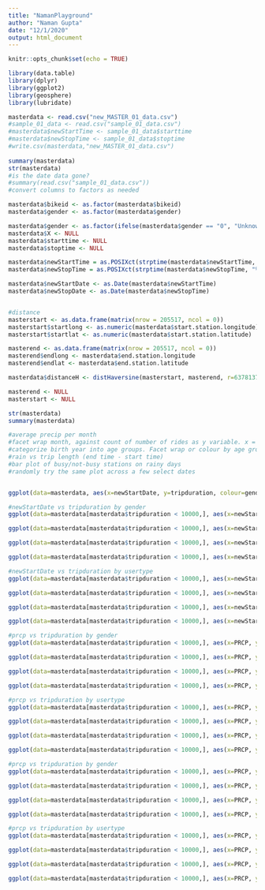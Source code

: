 ```yaml
---
title: "NamanPlayground"
author: "Naman Gupta"
date: "12/1/2020"
output: html_document
---
```


```r
knitr::opts_chunk$set(echo = TRUE)
```

```r
library(data.table)
library(dplyr)
library(ggplot2)
library(geosphere)
library(lubridate)
```

```r
masterdata <- read.csv("new_MASTER_01_data.csv")
#sample_01_data <- read.csv("sample_01_data.csv")
#masterdata$newStartTime <- sample_01_data$starttime
#masterdata$newStopTime <- sample_01_data$stoptime
#write.csv(masterdata,"new_MASTER_01_data.csv")
  
summary(masterdata)
str(masterdata)
#is the date data gone?
#summary(read.csv("sample_01_data.csv"))
#convert columns to factors as needed

masterdata$bikeid <- as.factor(masterdata$bikeid)
masterdata$gender <- as.factor(masterdata$gender)

masterdata$gender <- as.factor(ifelse(masterdata$gender == "0", "Unknown", ifelse(masterdata$gender == "1", "Male", "Female")))
masterdata$X <- NULL
masterdata$starttime <- NULL
masterdata$stoptime <- NULL

masterdata$newStartTime = as.POSIXct(strptime(masterdata$newStartTime, "%Y-%m-%d %H:%M:%S"))
masterdata$newStopTime = as.POSIXct(strptime(masterdata$newStopTime, "%Y-%m-%d %H:%M:%S"))

masterdata$newStartDate <- as.Date(masterdata$newStartTime)
masterdata$newStopDate <- as.Date(masterdata$newStopTime)


#distance
masterstart <- as.data.frame(matrix(nrow = 205517, ncol = 0))
masterstart$startlong <- as.numeric(masterdata$start.station.longitude)
masterstart$startlat <- as.numeric(masterdata$start.station.latitude)

masterend <- as.data.frame(matrix(nrow = 205517, ncol = 0))
masterend$endlong <- masterdata$end.station.longitude
masterend$endlat <- masterdata$end.station.latitude

masterdata$distanceH <- distHaversine(masterstart, masterend, r=6378137)

masterend <- NULL
masterstart <- NULL

str(masterdata)
summary(masterdata)
```

```r
#average precip per month
#facet wrap month, against count of number of rides as y variable. x = average precip, colour = gender
#categorize birth year into age groups. Facet wrap or colour by age groups
#rain vs trip length (end time - start time)
#bar plot of busy/not-busy stations on rainy days
#randomly try the same plot across a few select dates


ggplot(data=masterdata, aes(x=newStartDate, y=tripduration, colour=gender)) + geom_point()

#newStartDate vs tripduration by gender
ggplot(data=masterdata[masterdata$tripduration < 10000,], aes(x=newStartDate, y=tripduration, colour=gender)) + geom_point()

ggplot(data=masterdata[masterdata$tripduration < 10000,], aes(x=newStartDate, y=tripduration, colour=gender)) + geom_smooth()

ggplot(data=masterdata[masterdata$tripduration < 10000,], aes(x=newStartDate, y=tripduration, colour=gender)) + geom_violin()

ggplot(data=masterdata[masterdata$tripduration < 10000,], aes(x=newStartDate, y=tripduration, colour=gender)) + geom_boxplot()

#newStartDate vs tripduration by usertype
ggplot(data=masterdata[masterdata$tripduration < 10000,], aes(x=newStartDate, y=tripduration, colour=usertype)) + geom_point()

ggplot(data=masterdata[masterdata$tripduration < 10000,], aes(x=newStartDate, y=tripduration, colour=usertype)) + geom_smooth()

ggplot(data=masterdata[masterdata$tripduration < 10000,], aes(x=newStartDate, y=tripduration, colour=usertype)) + geom_violin()

ggplot(data=masterdata[masterdata$tripduration < 10000,], aes(x=newStartDate, y=tripduration, colour=usertype)) + geom_boxplot()
```
```r
#prcp vs tripduration by gender
ggplot(data=masterdata[masterdata$tripduration < 10000,], aes(x=PRCP, y=tripduration, colour=gender)) + geom_point()

ggplot(data=masterdata[masterdata$tripduration < 10000,], aes(x=PRCP, y=tripduration, colour=gender)) + geom_smooth()

ggplot(data=masterdata[masterdata$tripduration < 10000,], aes(x=PRCP, y=tripduration, colour=gender)) + geom_violin()

ggplot(data=masterdata[masterdata$tripduration < 10000,], aes(x=PRCP, y=tripduration, colour=gender)) + geom_boxplot()

#prcp vs tripduration by usertype
ggplot(data=masterdata[masterdata$tripduration < 10000,], aes(x=PRCP, y=tripduration, colour=usertype)) + geom_point()

ggplot(data=masterdata[masterdata$tripduration < 10000,], aes(x=PRCP, y=tripduration, colour=usertype)) + geom_smooth()

ggplot(data=masterdata[masterdata$tripduration < 10000,], aes(x=PRCP, y=tripduration, colour=usertype)) + geom_violin()

ggplot(data=masterdata[masterdata$tripduration < 10000,], aes(x=PRCP, y=tripduration, colour=usertype)) + geom_boxplot()
```
```r
#prcp vs tripduration by gender
ggplot(data=masterdata[masterdata$tripduration < 10000,], aes(x=PRCP, y=distanceH, colour=gender)) + geom_point()

ggplot(data=masterdata[masterdata$tripduration < 10000,], aes(x=PRCP, y=distanceH, colour=gender)) + geom_smooth()

ggplot(data=masterdata[masterdata$tripduration < 10000,], aes(x=PRCP, y=distanceH, colour=gender)) + geom_violin()

ggplot(data=masterdata[masterdata$tripduration < 10000,], aes(x=PRCP, y=distanceH, colour=gender)) + geom_boxplot()

#prcp vs tripduration by usertype
ggplot(data=masterdata[masterdata$tripduration < 10000,], aes(x=PRCP, y=distanceH, colour=usertype)) + geom_point()

ggplot(data=masterdata[masterdata$tripduration < 10000,], aes(x=PRCP, y=distanceH, colour=usertype)) + geom_smooth()

ggplot(data=masterdata[masterdata$tripduration < 10000,], aes(x=PRCP, y=distanceH, colour=usertype)) + geom_violin()

ggplot(data=masterdata[masterdata$tripduration < 10000,], aes(x=PRCP, y=distanceH, colour=usertype)) + geom_boxplot()
```